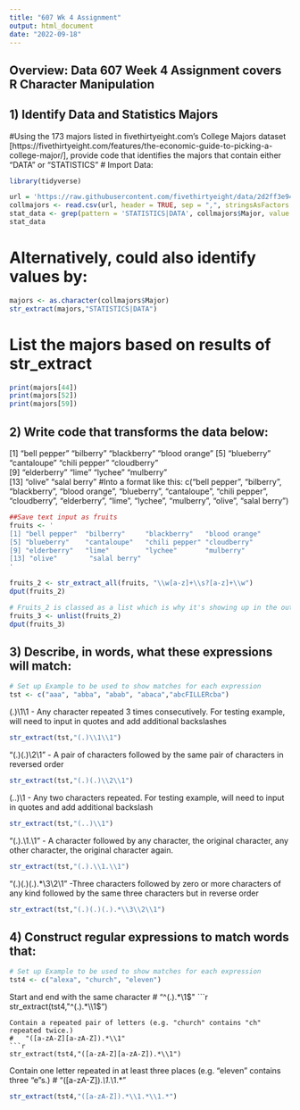 ---
title: "607 Wk 4 Assignment"
output: html_document
date: "2022-09-18"
---
## Overview: Data 607 Week 4 Assignment covers R Character Manipulation

## 1) Identify Data and Statistics Majors
#Using the 173 majors listed in fivethirtyeight.com’s College Majors dataset [https://fivethirtyeight.com/features/the-economic-guide-to-picking-a-college-major/], provide code that identifies the majors that contain either "DATA" or "STATISTICS"
# Import Data:
```{r}
library(tidyverse)

url = 'https://raw.githubusercontent.com/fivethirtyeight/data/2d2ff3e9457549d51f8e571c52099bfe9b2017ad/college-majors/majors-list.csv'
collmajors <- read.csv(url, header = TRUE, sep = ",", stringsAsFactors = FALSE)
stat_data <- grep(pattern = 'STATISTICS|DATA', collmajors$Major, value = TRUE, ignore.case = TRUE)
stat_data
```
# Alternatively, could also identify values by: 
```{r}
majors <- as.character(collmajors$Major)
str_extract(majors,"STATISTICS|DATA")
```
# List the majors based on results of str_extract
```{r}
print(majors[44])
print(majors[52])
print(majors[59])
```

## 2) Write code that transforms the data below:
[1] "bell pepper"  "bilberry"     "blackberry"   "blood orange"
[5] "blueberry"    "cantaloupe"   "chili pepper" "cloudberry"  
[9] "elderberry"   "lime"         "lychee"       "mulberry"    
[13] "olive"        "salal berry"
#Into a format like this:
c("bell pepper", "bilberry", "blackberry", "blood orange", "blueberry", "cantaloupe", "chili pepper", "cloudberry", "elderberry", "lime", "lychee", "mulberry", "olive", "salal berry")
```{r}
##Save text input as fruits
fruits <- '
[1] "bell pepper"  "bilberry"     "blackberry"   "blood orange"
[5] "blueberry"    "cantaloupe"   "chili pepper" "cloudberry"  
[9] "elderberry"   "lime"         "lychee"       "mulberry"    
[13] "olive"        "salal berry"
'
```

```{r}
fruits_2 <- str_extract_all(fruits, "\\w[a-z]+\\s?[a-z]+\\w")
dput(fruits_2)
```
```{r}
# Fruits_2 is classed as a list which is why it's showing up in the output so need to unlist
fruits_3 <- unlist(fruits_2)
dput(fruits_3)
```

## 3) Describe, in words, what these expressions will match:
```{r}
# Set up Example to be used to show matches for each expression
tst <- c("aaa", "abba", "abab", "abaca","abcFILLERcba")
```

(.)\1\1 - Any character repeated 3 times consecutively. For testing example, will need to input in quotes and add additional backslashes
```{r}
str_extract(tst,"(.)\\1\\1")
```
"(.)(.)\\2\\1" - A pair of characters followed by the same pair of characters in reversed order
```{r}
str_extract(tst,"(.)(.)\\2\\1")
```
(..)\1 - Any two characters repeated.  For testing example, will need to input in quotes and add additional backslash
```{r}
str_extract(tst,"(..)\\1")
```
"(.).\\1.\\1" - A character followed by any character, the original character, any other character, the original character again.
```{r}
str_extract(tst,"(.).\\1.\\1")
```
"(.)(.)(.).*\\3\\2\\1" -Three characters followed by zero or more characters of any kind followed by the same three characters but in reverse order
```{r}
str_extract(tst,"(.)(.)(.).*\\3\\2\\1")
```

## 4) Construct regular expressions to match words that:
```{r}
# Set up Example to be used to show matches for each expression
tst4 <- c("alexa", "church", "eleven")
```
Start and end with the same character
#    "^(.).*\\1$"
```{r}
str_extract(tst4,"^(.).*\\1$")
```
Contain a repeated pair of letters (e.g. "church" contains "ch" repeated twice.) 
#   "([a-zA-Z][a-zA-Z]).*\\1"
```{r}
str_extract(tst4,"([a-zA-Z][a-zA-Z]).*\\1")
```
Contain one letter repeated in at least three places (e.g. "eleven" contains three "e"s.)
#   "([a-zA-Z]).*\\1.*\\1.*"
```{r}
str_extract(tst4,"([a-zA-Z]).*\\1.*\\1.*")

```


